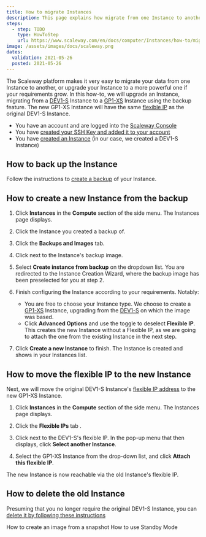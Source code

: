 ```yaml
---
title: How to migrate Instances
description: This page explains how migrate from one Instance to another
steps:
  - step: TODO
    type: HowToStep
    url: https://www.scaleway.com/en/docs/computer/Instances/how-to/migrate-Instances
image: /assets/images/docs/scaleway.png
dates:
  validation: 2021-05-26
  posted: 2021-05-26
---
```


The Scaleway platform makes it very easy to migrate your data from one Instance to another, or upgrade your Instance to a more powerful one if your requirements grow. In this how-to, we will upgrade an Instance, migrating from a [DEV1-S](/compute/Instances/concepts#development-instance) Instance to a [GP1-XS](/compute/Instances/concepts#general-purpose-instance) Instance using the backup feature. The new GP1-XS Instance will have the same [flexible IP](/compute/Instances/concepts#flexible-ip) as the original DEV1-S Instance.

<Message type="requirement">

  - You have an account and are logged into the [Scaleway Console](https://console.scaleway.com)
  - You have [created your SSH Key and added it to your account](/console/my-project/how-to/create-ssh-key/)
  - You have [created an Instance](/compute/Instances/how-to/create-an-instance) (in our case, we created a DEV1-S Instance)

</Message>

## How to back up the Instance

Follow the instructions to [create a backup](/compute/Instances/how-to/create-a-backup/#how-to-create-a-backup) of your Instance.

## How to create a new Instance from the backup 

1. Click **Instances** in the **Compute** section of the side menu. The Instances page displays.

2. Click the Instance you created a backup of.

3. Click the **Backups and Images** tab.

4. Click <Icon name="more" /> next to the Instance's backup image.

  <Lightbox src="scaleway-backup-create-from-tab.png" alt="" />

5. Select **Create instance from backup** on the dropdown list. You are redirected to the Instance Creation Wizard, where the backup image has been preselected for you at step 2.

6. Finish configuring the Instance according to your requirements. Notably:
    - You are free to choose your Instance type. We choose to create a [GP1-XS](/compute/Instances/concepts#general-purpose-instance) Instance, upgrading from the [DEV1-S](/compute/Instances/concepts#development-instance) on which the image was based.
    - Click **Advanced Options** and use the <Icon name="toggle" /> toggle to deselect **Flexible IP**. This creates the new Instance without a Flexible IP, as we are going to attach the one from the existing Instance in the next step.
  <Lightbox src="scaleway-toggle-flexip.png" alt="" />

7. Click **Create a new Instance** to finish. The Instance is created and shows in your Instances list.

## How to move the flexible IP to the new Instance

Next, we will move the original DEV1-S Instance's [flexible IP address](/compute/Instances/concepts#flexible-ip) to the new GP1-XS Instance. 

1. Click **Instances** in the **Compute** section of the side menu. The Instances page displays.

2. Click the **Flexible IPs** tab .

3. Click <Icon name="more" /> next to the DEV1-S's flexible IP. In the pop-up menu that then displays, click **Select another Instance**.

  <Lightbox src="scaleway-attach-flexip.png" alt="" />

4. Select the GP1-XS Instance from the drop-down list, and click **Attach this flexible IP**.

  The new Instance is now reachable via the old Instance's flexible IP.

## How to delete the old Instance

Presuming that you no longer require the original DEV1-S Instance, you can [delete it by following these instructions](/compute/Instances/how-to/delete-instance)

<Navigation title="See Also">
  <PreviousButton to="/compute/Instances/how-to/create-image-from-snapshot/">How to create an image from a snapshot</PreviousButton>
  <NextButton to="/compute/Instances/how-to/use-standby-mode/">How to use Standby Mode</NextButton>
</Navigation>
